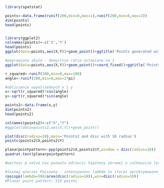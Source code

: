 ```r
library(spatstat)

points<-data.frame(runif(200,min=0,max=1),runif(200,min=0,max=2))
dim(points)
head(points)


library(ggplot2)
colnames(points)<-c('X','Y')
head(points)
ggplot(data=points,aes(X,Y))+geom_point()+ggtitle('Points generated with runif')+theme(plot.title = element_text(hjust = 0.5))

#poprawiona skala - domyslnie ratio ustawione na 1
ggplot(data=points,aes(X,Y))+geom_point()+coord_fixed()+ggtitle('Points - fixed coordinates')+theme(plot.title = element_text(hjust = 0.5))
```
```r
r_squared<-runif(300,min=0,max=100)
angle<-runif(300,min=0,max=2*pi)

#obliczanie wspolrzednych x i y
x<-sqrt(r_squared)*cos(angle)
y<-sqrt(r_squared)*sin(angle)

points2<-data.frame(x,y)
dim(points2)
head(points2)

colnames(points2)<-c("X","Y")
#ggplot(data=points2,aes(X,Y))+geom_point()
```

```r
plot(disc(radius=10),main='Points2 and disc with 10 radius')
points(points2$X,points2$Y)
```
```r
planarpointpattern<-ppp(points2$X,points2$Y,window = disc(radius=10))
quadrat.test(planarpointpattern)

#wartosc p value nie pozwala odrzucic hipotezy zerowej o calkowicie losowym rozmieszczeniu punktow

#losowy wzorzec Poissona - intensywnosc lambda to iloraz aproksymowanej ilosci punktow przez powierzchnie kola
rpoispp(lambda=500/area(disc(radius=10)),win=disc(radius=10))
#Planar point pattern: 519 points
```


